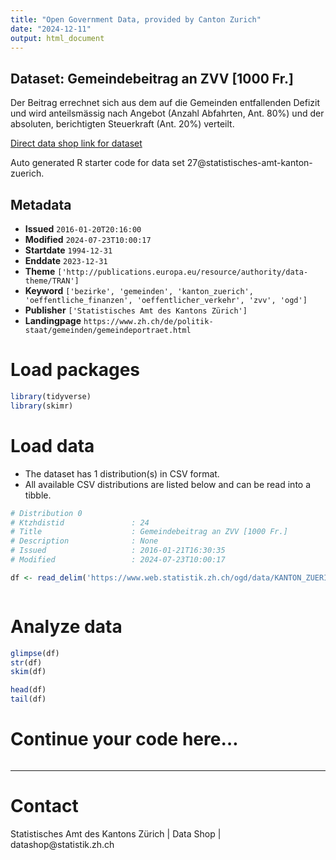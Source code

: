 ```yaml
---
title: "Open Government Data, provided by Canton Zurich"
date: "2024-12-11"
output: html_document
---
```


## Dataset: Gemeindebeitrag an ZVV [1000 Fr.]

Der Beitrag errechnet sich aus dem auf die Gemeinden entfallenden Defizit und wird anteilsmässig nach Angebot (Anzahl Abfahrten, Ant. 80%) und der absoluten, berichtigten Steuerkraft (Ant. 20%) verteilt.

[Direct data shop link for dataset](https://www.zh.ch/de/politik-staat/statistik-daten/datenkatalog.html#/datasets/27@statistisches-amt-kanton-zuerich)

Auto generated R starter code for data set 27@statistisches-amt-kanton-zuerich.

## Metadata

- **Issued** `2016-01-20T20:16:00`
- **Modified** `2024-07-23T10:00:17`
- **Startdate** `1994-12-31`
- **Enddate** `2023-12-31`
- **Theme** `['http://publications.europa.eu/resource/authority/data-theme/TRAN']`
- **Keyword** `['bezirke', 'gemeinden', 'kanton_zuerich', 'oeffentliche_finanzen', 'oeffentlicher_verkehr', 'zvv', 'ogd']`
- **Publisher** `['Statistisches Amt des Kantons Zürich']`
- **Landingpage** `https://www.zh.ch/de/politik-staat/gemeinden/gemeindeportraet.html`


# Load packages

```r

library(tidyverse)
library(skimr)

```

# Load data

-   The dataset has 1 distribution(s) in CSV format.
-   All available CSV distributions are listed below and can be read into a tibble.

```r

# Distribution 0
# Ktzhdistid               : 24
# Title                    : Gemeindebeitrag an ZVV [1000 Fr.]
# Description              : None
# Issued                   : 2016-01-21T16:30:35
# Modified                 : 2024-07-23T10:00:17

df <- read_delim('https://www.web.statistik.zh.ch/ogd/data/KANTON_ZUERICH_391.csv')



```

# Analyze data

```r

glimpse(df)
str(df)
skim(df)

head(df)
tail(df)

```

# Continue your code here...

```r

```

------------------------------------------------------------------------

# Contact

Statistisches Amt des Kantons Zürich | Data Shop | datashop@statistik.zh.ch
